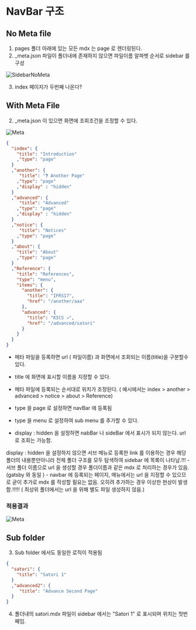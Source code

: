 
# NavBar 구조

## No Meta file
1. pages 폴더 아래에 있는 모든 mdx  는 page 로 렌더링된다.
2. _meta.json 파일이 폴더내에 존재하지 않으면 파일이름 알파벳 순서로 sidebar 를 구성

![SidebarNoMeta](/SidebarNoMeta.jpg  'No Meta in pages')


3. index 페이지가 두번째 나온다?


## With Meta File
2. _meta.json 이 있으면 화면에 조회조건을 조정할 수 있다.

![Meta](/metaFileInFolder.jpg  'No Meta in pages')


```json filename="/_meta.json" /page/ /hidden/
{
  "index": {
    "title": "Introduction"
    ,"type": "page"
  }
  ,"another": {
     "title": "❓ Another Page"
    ,"type": "page"
    ,"display" : "hidden"
  }
  ,"advanced": {
     "title": "Advanced"
    ,"type": "page"
    ,"display" : "hidden"
  }
  ,"notice": {
     "title": "Notices"
    ,"type": "page"
  }
  ,"about": {
    "title": "About"
    ,"type": "page"
  }
  ,"Reference": {
    "title": "References",
    "type": "menu",
    "items": {
      "another": {
        "title": "IFRS17",
        "href": "/another/aaa"
      },
      "advanced": {
        "title": "KICS ↗",
        "href": "/advanced/satori"
      }
    }
  }
}


```


- 메타 파일을 등록하면 url ( 파일이름) 과 화면에서 조회되는 이름(title)을 구분할수 있다.
- title 에 화면에 표시할 이름을 지정할 수 있다.
- 메타 파일에 등록되는 순서대로 위치가 조정된다. ( 예시에서는 index > another > advanced > notice > about > Reference)
- type 을 page 로 설정하면 navBar 에 등록됨
- type 을 menu 로 설정하여 sub menu 를 추가할 수 있다.

- display : hidden 을 설정하면 nabBar 나 sideBar 에서 표시가 되지 않는다. url 로 조회는 가능함.

<Callout type="warning" emoji="">
  display : hidden 을 설정하지 않으면 서브 메뉴로 등록한 link 를 이용하는 경우 해당 폴더의 내용뿐만아니라
  전체 폴더 구조를 모두 탐색하여 sidebar 에 목록이 나타남.!!!
</Callout>

<Callout type="error" emoji="">
   - 서브 폴더 이름으로 url 을 생성할 경우 폴더이름과 같은  mdx 로 처리하는 경우가 있음. (gatsby 와 동일 )
   - navbar 에 등록되는 페이지, 메뉴에서는 url 을 지정할 수 있으므로 굳이 추가로 mdx 를 작성할 필요는 없음.
   오히려 추가하는 경우 이상한 현상이 발생함.!!!!! ( 최상위 폴더에서는 url 을 위해 별도 파일 생성하지 않음.)
</Callout>

### 적용결과
![Meta](/navBar.jpg  'No Meta in pages')


## Sub folder

3. Sub folder 에서도 동일한 로직이 적용됨

```json filename="/advanced/_meta.json"
{
  "satori": {
    "title": "Satori 1"
  }
  ,"advanced2": {
     "title": "Advance Second Page"
  }
}
```

4. 폴더내의 satori.mdx 파일이 sidebar 에서는 "Satori 1" 로 표시되며 위치는 첫번째임.
